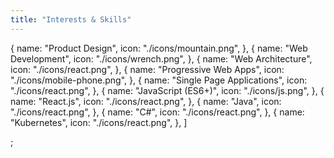 ```yaml
---
title: "Interests & Skills"
---
```


  {
    name: "Product Design",
    icon: "./icons/mountain.png",
  },
  {
    name: "Web Development",
    icon: "./icons/wrench.png",
  },
  {
    name: "Web Architecture",
    icon: "./icons/react.png",
  },
  {
    name: "Progressive Web Apps",
    icon: "./icons/mobile-phone.png",
  },
  {
    name: "Single Page Applications",
    icon: "./icons/react.png",
  },
  {
    name: "JavaScript (ES6+)",
    icon: "./icons/js.png",
  },
  {
    name: "React.js",
    icon: "./icons/react.png",
  },
  {
    name: "Java",
    icon: "./icons/react.png",
  },
  {
    name: "C#",
    icon: "./icons/react.png",
  },
  {
    name: "Kubernetes",
    icon: "./icons/react.png",
  },
]

;
